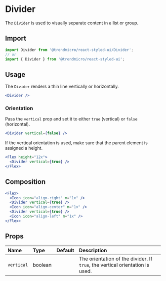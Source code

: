 # Divider

The `Divider` is used to visually separate content in a list or group.

## Import

```js
import Divider from '@trendmicro/react-styled-ui/Divider';
// or
import { Divider } from '@trendmicro/react-styled-ui';
```

## Usage

The `Divider` renders a thin line vertically or horizontally.

```jsx
<Divider />
```

### Orientation

Pass the `vertical` prop and set it to either `true` (vertical) or `false` (horizontal).

```jsx
<Divider vertical={false} />
```

If the vertical orientation is used, make sure that the parent element is assigned a height.

```jsx
<Flex height="12x">
  <Divider vertical={true} />
</Flex>
```

## Composition

```jsx
<Flex>
  <Icon icon="align-right" m="1x" />
  <Divider vertical={true} />
  <Icon icon="align-center" m="1x" />
  <Divider vertical={true} />
  <Icon icon="align-left" m="1x" />
</Flex>
```

## Props

| Name | Type | Default | Description |
| :--- | :--- | :------ | :---------- |
| `vertical` | boolean | | The orientation of the divider. If `true`, the vertical orientation is used.  |
